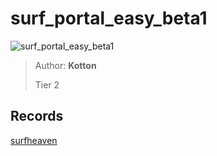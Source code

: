 
# surf_portal_easy_beta1

![surf_portal_easy_beta1](https://raw.githubusercontent.com/Sayt123/SurfMapPics/Maps-and-bonuses/csgo/surf_portal_easy_beta1.jpg)

> Author: **Kotton**
>
> Tier 2

## Records

[surfheaven](https://surfheaven.eu/map/surf_portal_easy_beta1)
